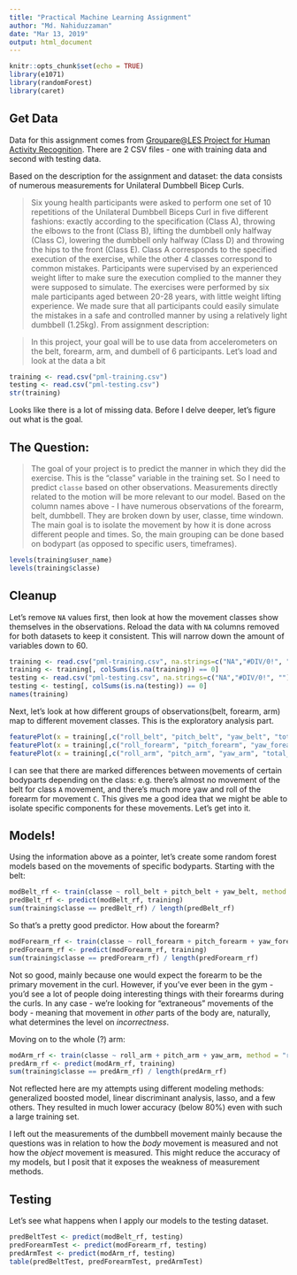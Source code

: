 ---
title: "Practical Machine Learning Assignment"
author: "Md. Nahiduzzaman"
date: "Mar 13, 2019"
output: html_document
---

```{r setup, include=FALSE}
knitr::opts_chunk$set(echo = TRUE)
library(e1071)
library(randomForest)
library(caret)
```

## Get Data

Data for this assignment comes from [Groupare@LES Project for Human Activity Recognition](http://groupware.les.inf.puc-rio.br/har). There are 2 CSV files - one with training data and second with testing data.

Based on the description for the assignment and dataset: the data consists of numerous measurements for Unilateral Dumbbell Bicep Curls.

> Six young health participants were asked to perform one set of 10 repetitions of the Unilateral Dumbbell Biceps Curl in five different fashions: exactly according to the specification (Class A), throwing the elbows to the front (Class B), lifting the dumbbell only halfway (Class C), lowering the dumbbell only halfway (Class D) and throwing the hips to the front (Class E).
> Class A corresponds to the specified execution of the exercise, while the other 4 classes correspond to common mistakes. Participants were supervised by an experienced weight lifter to make sure the execution complied to the manner they were supposed to simulate. The exercises were performed by six male participants aged between 20-28 years, with little weight lifting experience. We made sure that all participants could easily simulate the mistakes in a safe and controlled manner by using a relatively light dumbbell (1.25kg).
From assignment description:

> In this project, your goal will be to use data from accelerometers on the belt, forearm, arm, and dumbell of 6 participants.
Let's load and look at the data a bit

```{r loadData}
training <- read.csv("pml-training.csv")
testing <- read.csv("pml-testing.csv")
str(training)
```

Looks like there is a lot of missing data. Before I delve deeper, let's figure out what is the goal.

## The Question:

> The goal of your project is to predict the manner in which they did the exercise. This is the "classe" variable in the training set. 
So I need to predict `classe` based on other observations. Measurements directly related to the motion will be more relevant to our model. Based on the column names above - I have numerous observations of the forearm, belt, dumbbell. They are broken down by user, classe, time windown. The main goal is to isolate the movement by how it is done across different people and times. So, the main grouping can be done based on bodypart (as opposed to specific users, timeframes).

```{r factors}
levels(training$user_name)
levels(training$classe)
```

## Cleanup

Let's remove `NA` values first, then look at how the movement classes show themselves in the observations. Reload the data with `NA` columns removed for both datasets to keep it consistent. This will narrow down the amount of variables down to 60.

```{r cleanup}
training <- read.csv("pml-training.csv", na.strings=c("NA","#DIV/0!", ""))
training <- training[, colSums(is.na(training)) == 0]
testing <- read.csv("pml-testing.csv", na.strings=c("NA","#DIV/0!", ""))
testing <- testing[, colSums(is.na(testing)) == 0]
names(training)
```

Next, let's look at how different groups of observations(belt, forearm, arm) map to different movement classes. This is the exploratory analysis part.

```{r exploratoryPlots, echo=FALSE}
featurePlot(x = training[,c("roll_belt", "pitch_belt", "yaw_belt", "total_accel_belt")], y = training$classe, plot = "box")
featurePlot(x = training[,c("roll_forearm", "pitch_forearm", "yaw_forearm", "total_accel_forearm")], y = training$classe, plot = "box")
featurePlot(x = training[,c("roll_arm", "pitch_arm", "yaw_arm", "total_accel_arm")], y = training$classe, plot = "box")
```

I can see that there are marked differences between movements of certain bodyparts depending on the class: e.g. there's almost no movement of the belt for class `A` movement, and there's much more yaw and roll of the forearm for movement `C`. This gives me a good idea that we might be able to isolate specific components for these movements. Let's get into it.

## Models!

Using the information above as a pointer, let's create some random forest models based on the movements of specific bodyparts. Starting with the belt:

```{r modelBeltRF}
modBelt_rf <- train(classe ~ roll_belt + pitch_belt + yaw_belt, method = "rf", data = training, ntree = 20)
predBelt_rf <- predict(modBelt_rf, training)
sum(training$classe == predBelt_rf) / length(predBelt_rf)
```

So that's a pretty good predictor. How about the forearm?

```{r modelForearmRF}
modForearm_rf <- train(classe ~ roll_forearm + pitch_forearm + yaw_forearm, method = "rf", data = training, ntree = 20)
predForearm_rf <- predict(modForearm_rf, training)
sum(training$classe == predForearm_rf) / length(predForearm_rf)
```

Not so good, mainly because one would expect the forearm to be the primary movement in the curl. However, if you've ever been in the gym - you'd see a lot of people doing interesting things with their forearms during the curls. In any case - we're looking for "extraneous" movements of the body - meaning that movement in _other_ parts of the body are, naturally, what determines the level on _incorrectness_.

Moving on to the whole (?) arm:

```{r modelArmRF}
modArm_rf <- train(classe ~ roll_arm + pitch_arm + yaw_arm, method = "rf", data = training, ntree = 20)
predArm_rf <- predict(modArm_rf, training)
sum(training$classe == predArm_rf) / length(predArm_rf)
```

Not reflected here are my attempts using different modeling methods: generalized boosted model, linear discriminant analysis, lasso, and a few others. They resulted in much lower accuracy (below 80%) even with such a large training set.

I left out the measurements of the dumbbell movement mainly because the questions was in relation to how the _body_ movement is measured and not how the _object_ movement is measured. This might reduce the accuracy of my models, but I posit that it exposes the weakness of measurement methods.

## Testing

Let's see what happens when I apply our models to the testing dataset.

```{r testiModels}
predBeltTest <- predict(modBelt_rf, testing)
predForearmTest <- predict(modForearm_rf, testing)
predArmTest <- predict(modArm_rf, testing)
table(predBeltTest, predForearmTest, predArmTest)
```